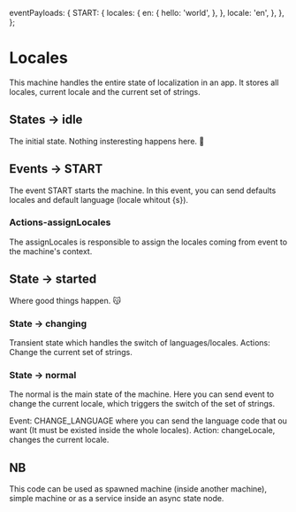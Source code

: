   eventPayloads: {
    START: {
      locales: {
        en: {
          hello: 'world',
        },
      },
      locale: 'en',
    },
  },
};

# Locales

This machine handles the entire state of localization in an app. It stores all locales, current locale and the current set of strings.

## States -> idle

The initial state. Nothing insteresting happens here. 👻

## Events -> START

The event <State>START</State> starts the machine. In this event, you can send defaults locales and default language (locale whitout {s}).

### Actions-assignLocales

The <Action>assignLocales</Action> is responsible to assign the locales coming from event to the machine's context.

## State -> started

Where good things happen. 😽

### State -> changing

Transient state which handles the switch of languages/locales.
Actions: Change the current set of strings.

### State -> normal

The <State>normal</State> is the main state of the machine. Here you can send event to change the current locale, which triggers the switch of the set of strings.

Event: CHANGE_LANGUAGE where you can send the language code that ou want (It must be existed inside the whole locales).
Action: changeLocale, changes the current locale.

## NB

This code can be used as spawned machine (inside another machine), simple machine or as a service inside an async state node.
